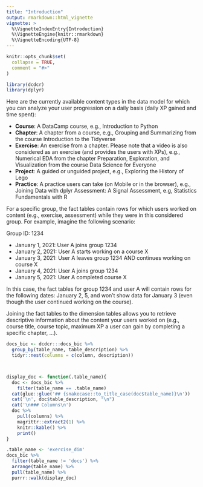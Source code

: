 ```yaml
---
title: "Introduction"
output: rmarkdown::html_vignette
vignette: >
  %\VignetteIndexEntry{Introduction}
  %\VignetteEngine{knitr::rmarkdown}
  %\VignetteEncoding{UTF-8}
---
```


```r
knitr::opts_chunk$set(
  collapse = TRUE,
  comment = "#>"
)
```

```r
library(dcdcr)
library(dplyr)
```

Here are the currently available content types in the data model for which you can analyze your user progression on a daily basis (daily XP gained and time spent):

- __Course__: A DataCamp course, e.g., Introduction to Python
- __Chapter__: A chapter from a course, e.g., Grouping and Summarizing from the course Introduction to the Tidyverse
- __Exercise__: An exercise from a chapter. Please note that a video is also considered as an exercise (and provides the users with XPs), e.g., Numerical EDA from the chapter Preparation, Exploration, and Visualization from the course Data Science for Everyone
- __Project__: A guided or unguided project, e.g., Exploring the History of Lego
- __Practice__: A practice users can take (on Mobile or in the browser), e.g., Joining Data with dplyr
Assessment: A Signal Assessment, e.g, Statistics Fundamentals with R

For a specific group, the fact tables contain rows for which users worked on content (e.g., exercise, assessment) while they were in this considered group. For example, imagine the following scenario:

Group ID: 1234

- January 1, 2021: User A joins group 1234
- January 2, 2021: User A starts working on a course X
- January 3, 2021: User A leaves group 1234 AND continues working on course X
- January 4, 2021: User A joins group 1234
- January 5, 2021: User A completed course X

In this case, the fact tables for group 1234 and user A will contain rows for the following dates: January 2, 5, and won’t show data for January 3 (even though the user continued working on the course).

Joining the fact tables to the dimension tables allows you to retrieve descriptive information about the content your users worked on (e.g., course title, course topic, maximum XP a user can gain by completing a specific chapter, ...).

```r
docs_bic <- dcdcr:::docs_bic %>% 
  group_by(table_name, table_description) %>% 
  tidyr::nest(columns = c(column, description))



display_doc <- function(.table_name){
  doc <- docs_bic %>% 
    filter(table_name == .table_name)
  cat(glue::glue('## {snakecase::to_title_case(doc$table_name)}\n'))
  cat('\n', doc$table_description, "\n")
  cat('\n### Columns\n')
  doc %>% 
    pull(columns) %>% 
    magrittr::extract2(1) %>% 
    knitr::kable() %>% 
    print()
}
```


```r
.table_name <- 'exercise_dim'
docs_bic %>% 
  filter(table_name != 'docs') %>% 
  arrange(table_name) %>% 
  pull(table_name) %>% 
  purrr::walk(display_doc)
```

